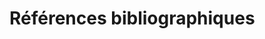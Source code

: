<!-- N'écrivez rien ici, ce document génère automatiquement la liste de vos références -->

# Références bibliographiques

<div id="refs"></div>

\newpage
